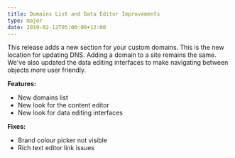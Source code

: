 ```yaml
---
title: Domains List and Data Editor Improvements
type: major
date: 2019-02-12T05:00:00+12:00
---
```


This release adds a new section for your custom domains. This is the new location for updating DNS. Adding a domain to a site remains the same. We've also updated the data editing interfaces to make navigating between objects more user friendly.

**Features:**

* New domains list
* New look for the content editor
* New look for data editing interfaces

**Fixes:**

* Brand colour picker not visible
* Rich text editor link issues
